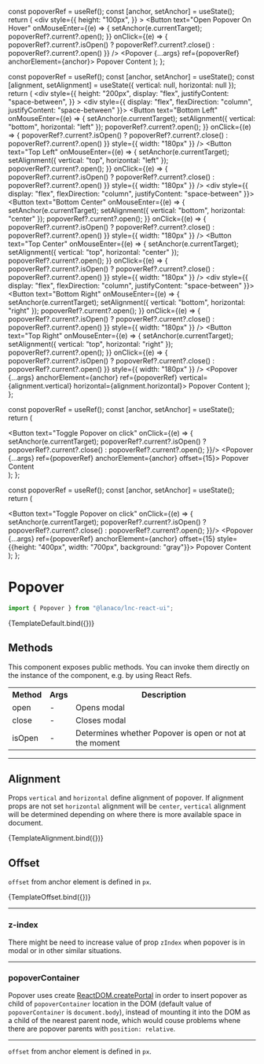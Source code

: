 
<Meta title="Utility/Popover" component={Popover} />

  const popoverRef = useRef();
  const [anchor, setAnchor] = useState();
  return (
    <div
      style={{
        height: "100px",
      }}
    >
      <Button
        text="Open Popover On Hover"
        onMouseEnter={(e) => {
          setAnchor(e.currentTarget);
          popoverRef?.current?.open();
        }}
        onClick={(e) => { popoverRef?.current?.isOpen() ? popoverRef?.current?.close() : popoverRef?.current?.open() }}
      />
      <Popover {...args} ref={popoverRef} anchorElement={anchor}>
        Popover Content
      </Popover>
    </div>
  );
};

  const popoverRef = useRef();
  const [anchor, setAnchor] = useState();
  const [alignment, setAlignment] = useState({ vertical: null, horizontal: null });
  return (
    <div
      style={{
        height: "200px",
        display: "flex",
        justifyContent: "space-between",
      }}
    >
      <div style={{ display: "flex", flexDirection: "column", justifyContent: "space-between"  }}>
        <Button
          text="Bottom Left"
          onMouseEnter={(e) => {
            setAnchor(e.currentTarget);
            setAlignment({ vertical: "bottom", horizontal: "left" });
            popoverRef?.current?.open();
          }}
          onClick={(e) => { popoverRef?.current?.isOpen() ? popoverRef?.current?.close() : popoverRef?.current?.open() }}
          style={{ width: "180px" }}
        />
        <Button
          text="Top Left"
          onMouseEnter={(e) => {
            setAnchor(e.currentTarget);
            setAlignment({ vertical: "top", horizontal: "left" });
            popoverRef?.current?.open();
          }}
          onClick={(e) => { popoverRef?.current?.isOpen() ? popoverRef?.current?.close() : popoverRef?.current?.open() }}
          style={{ width: "180px" }}
        />
      </div>
      <div style={{ display: "flex", flexDirection: "column", justifyContent: "space-between"  }}>
        <Button
          text="Bottom Center"
          onMouseEnter={(e) => {
            setAnchor(e.currentTarget);
            setAlignment({ vertical: "bottom", horizontal: "center" });
            popoverRef?.current?.open();
          }}
          onClick={(e) => { popoverRef?.current?.isOpen() ? popoverRef?.current?.close() : popoverRef?.current?.open() }}
          style={{ width: "180px" }}
        />
        <Button
          text="Top Center"
          onMouseEnter={(e) => {
            setAnchor(e.currentTarget);
            setAlignment({ vertical: "top", horizontal: "center" });
            popoverRef?.current?.open();
          }}
          onClick={(e) => { popoverRef?.current?.isOpen() ? popoverRef?.current?.close() : popoverRef?.current?.open() }}
          style={{ width: "180px" }}
        />
      </div>
      <div style={{ display: "flex", flexDirection: "column", justifyContent: "space-between" }}>
        <Button
          text="Bottom Right"
          onMouseEnter={(e) => {
            setAnchor(e.currentTarget);
            setAlignment({ vertical: "bottom", horizontal: "right" });
            popoverRef?.current?.open();
          }}
          onClick={(e) => { popoverRef?.current?.isOpen() ? popoverRef?.current?.close() : popoverRef?.current?.open() }}
          style={{ width: "180px" }}
        />
        <Button
          text="Top Right"
          onMouseEnter={(e) => {
            setAnchor(e.currentTarget);
            setAlignment({ vertical: "top", horizontal: "right" });
            popoverRef?.current?.open();
          }}
          onClick={(e) => { popoverRef?.current?.isOpen() ? popoverRef?.current?.close() : popoverRef?.current?.open() }}
          style={{ width: "180px" }}
        />
      </div>
      <Popover {...args} anchorElement={anchor} ref={popoverRef} vertical={alignment.vertical} horizontal={alignment.horizontal}>
        Popover Content
      </Popover>
    </div>
  );
};

const popoverRef = useRef();
const [anchor, setAnchor] = useState();
  return (
    <div>
      <Button
        text="Toggle Popover on click"
        onClick={(e) => {
          setAnchor(e.currentTarget);
          popoverRef?.current?.isOpen() ? popoverRef?.current?.close() : popoverRef?.current?.open();
        }}/>
      <Popover {...args} ref={popoverRef} anchorElement={anchor} offset={15}>
        Popover Content
      </Popover>
    </div>
  );
};

const popoverRef = useRef();
const [anchor, setAnchor] = useState();
  return (
    <div>
      <Button
        text="Toggle Popover on click"
        onClick={(e) => {
          setAnchor(e.currentTarget);
          popoverRef?.current?.isOpen() ? popoverRef?.current?.close() : popoverRef?.current?.open();
        }}/>
      <Popover {...args} ref={popoverRef} anchorElement={anchor} offset={15} style={{height: "400px", width: "700px", background: "gray"}}>
        Popover Content
      </Popover>
    </div>
  );
};

# Popover

```jsx
import { Popover } from "@lanaco/lnc-react-ui";
```

<Canvas withSource="open">
  <Story name="Default" args={{}}>
    {TemplateDefault.bind({})}
  </Story>
</Canvas>

<ArgsTable story="Default" />

## Methods

This component exposes public methods. You can invoke them directly on the instance of the component, e.g. by using React Refs.

<Table>
    <tr>
        <th>Method</th>
        <th>Args</th>
        <th>Description</th>
    </tr>
    <tr>
        <td>open</td>
        <td>-</td>
        <td>Opens  modal</td>
    </tr>
    <tr>
        <td>close</td>
        <td>-</td>
        <td>Closes modal</td>
    </tr>
    <tr>
        <td>isOpen</td>
        <td>-</td>
        <td>Determines whether Popover is open or not at the moment</td>
    </tr>
</Table>

---

## Alignment

Props `vertical` and `horizontal` define alignment of popover. If alignment props are not set `horizontal` alignment will be `center`, `vertical` alignment will be determined depending on where there is more available space in document.

<Canvas>
  <Story
    name="Alignment"
    args={{}}
  >
    {TemplateAlignment.bind({})}
  </Story>
</Canvas>

## Offset

`offset` from anchor element is defined in `px`.

<Canvas>
  <Story name="Offset" args={{}}>
    {TemplateOffset.bind({})}
  </Story>
</Canvas>

---
### z-index

There might be need to increase value of prop `zIndex` when popover is in modal or in other similar situations.

---

### popoverContainer 

Popover uses create [ReactDOM.createPortal](https://reactjs.org/docs/portals.html) in order to insert popover as child of `popoverContainer` location in the DOM (default value of `popoverContainer` is `document.body`), instead of mounting it into the DOM as a child of the nearest parent node, which would couse problems whene there are popover parents with `position: relative`. 

---

`offset` from anchor element is defined in `px`.